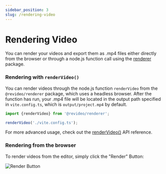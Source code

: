 ```yaml
---
sidebar_position: 3
slug: /rendering-video
---
```


# Rendering Video

You can render your videos and export them as .mp4 files either directly from
the browser or through a node.js function call using the
[renderer](https://github.com/havenhq/revideo/tree/main/packages/renderer)
package.

### Rendering with `renderVideo()`

You can render videos through the node.js function `renderVideo` from the
`@revideo/renderer` package, which uses a headless browser. After the function
has run, your .mp4 file will be located in the output path specified in
`vite.config.ts`, which is `output/project.mp4` by default.

```ts
import {renderVideo} from '@revideo/renderer';

renderVideo('./vite.config.ts');
```

For more advanced usage, check out the [renderVideo()](/renderer/renderVideo) API reference.

### Rendering from the browser

To render videos from the editor, simply click the "Render" Button:

![Render Button](https://revideo-example-assets.s3.amazonaws.com/render-button.png)
